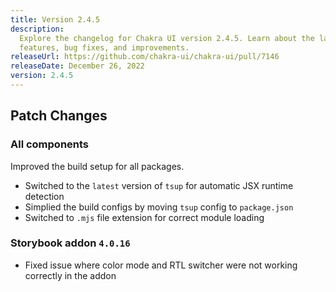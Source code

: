 ```yaml
---
title: Version 2.4.5
description:
  Explore the changelog for Chakra UI version 2.4.5. Learn about the latest
  features, bug fixes, and improvements.
releaseUrl: https://github.com/chakra-ui/chakra-ui/pull/7146
releaseDate: December 26, 2022
version: 2.4.5
---
```


## Patch Changes

### All components

Improved the build setup for all packages.

- Switched to the `latest` version of `tsup` for automatic JSX runtime detection
- Simplied the build configs by moving `tsup` config to `package.json`
- Switched to `.mjs` file extension for correct module loading

### Storybook addon `4.0.16`

- Fixed issue where color mode and RTL switcher were not working correctly in
  the addon
